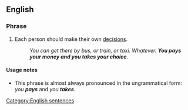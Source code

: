 ==English==

===Phrase===
{{infl|en|phrase|head=[[you]] [[pays]] [[your]] [[money]] [[and]] [[you]] [[takes]] [[your]] [[choice]]}}

#{{idiom}} Each person should make their own [[decisions]].
#:''You can get there by bus, or train, or taxi. Whatever. '''You pays your money and you takes your choice'''.''

====Usage notes====
* This phrase is almost always pronounced in the ungrammatical form: ''you '''pays''''' and ''you '''takes'''''.

[[Category:English sentences]]